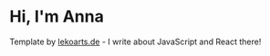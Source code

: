 # Hi, I'm Anna

Template by [lekoarts.de](https://www.lekoarts.de?utm_source=cara&utm_medium=Starter) - I write about JavaScript and React there!
